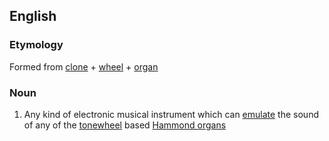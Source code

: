 ==English==
{{wikipedia}}

===Etymology===
Formed from [[clone]] + [[wheel]] + [[organ]]

===Noun===
{{en-noun}}

# {{label|en|musical instruments}} Any kind of electronic musical instrument which can [[emulate]] the sound of any of the [[tonewheel]] based [[Hammond organ]]s